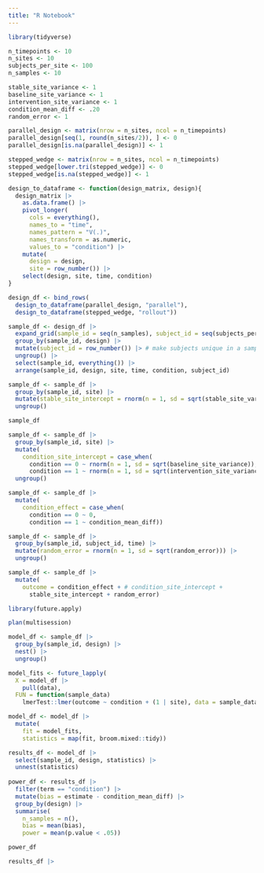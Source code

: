 ```yaml
---
title: "R Notebook"
---
```


```r
library(tidyverse)

n_timepoints <- 10
n_sites <- 10
subjects_per_site <- 100
n_samples <- 10

stable_site_variance <- 1
baseline_site_variance <- 1
intervention_site_variance <- 1
condition_mean_diff <- .20
random_error <- 1

parallel_design <- matrix(nrow = n_sites, ncol = n_timepoints)
parallel_design[seq(1, round(n_sites/2)), ] <- 0
parallel_design[is.na(parallel_design)] <- 1

stepped_wedge <- matrix(nrow = n_sites, ncol = n_timepoints)
stepped_wedge[lower.tri(stepped_wedge)] <- 0
stepped_wedge[is.na(stepped_wedge)] <- 1
```

```r
design_to_dataframe <- function(design_matrix, design){
  design_matrix |> 
    as.data.frame() |> 
    pivot_longer(
      cols = everything(), 
      names_to = "time",
      names_pattern = "V(.)",
      names_transform = as.numeric,
      values_to = "condition") |> 
    mutate(
      design = design,
      site = row_number()) |> 
    select(design, site, time, condition)
}
```

```r
design_df <- bind_rows(
  design_to_dataframe(parallel_design, "parallel"),
  design_to_dataframe(stepped_wedge, "rollout"))
```

```r
sample_df <- design_df |> 
  expand_grid(sample_id = seq(n_samples), subject_id = seq(subjects_per_site)) |>
  group_by(sample_id, design) |> 
  mutate(subject_id = row_number()) |> # make subjects unique in a sample/design
  ungroup() |> 
  select(sample_id, everything()) |> 
  arrange(sample_id, design, site, time, condition, subject_id)
```

```r
sample_df <- sample_df |> 
  group_by(sample_id, site) |> 
  mutate(stable_site_intercept = rnorm(n = 1, sd = sqrt(stable_site_variance))) |> 
  ungroup()

sample_df
```

```r
sample_df <- sample_df |> 
  group_by(sample_id, site) |> 
  mutate(
    condition_site_intercept = case_when(
      condition == 0 ~ rnorm(n = 1, sd = sqrt(baseline_site_variance)),
      condition == 1 ~ rnorm(n = 1, sd = sqrt(intervention_site_variance)))) |> 
  ungroup()
```

```r
sample_df <- sample_df |> 
  mutate(
    condition_effect = case_when(
      condition == 0 ~ 0,
      condition == 1 ~ condition_mean_diff))
```

```r
sample_df <- sample_df |> 
  group_by(sample_id, subject_id, time) |> 
  mutate(random_error = rnorm(n = 1, sd = sqrt(random_error))) |> 
  ungroup()
```

```r
sample_df <- sample_df |> 
  mutate(
    outcome = condition_effect + # condition_site_intercept + 
      stable_site_intercept + random_error)
```


```r
library(future.apply)

plan(multisession)

model_df <- sample_df |> 
  group_by(sample_id, design) |> 
  nest() |>
  ungroup()

model_fits <- future_lapply(
  X = model_df |> 
    pull(data),
  FUN = function(sample_data) 
    lmerTest::lmer(outcome ~ condition + (1 | site), data = sample_data))

model_df <- model_df |> 
  mutate(
    fit = model_fits,
    statistics = map(fit, broom.mixed::tidy))
```

```r
results_df <- model_df |> 
  select(sample_id, design, statistics) |> 
  unnest(statistics)
  
power_df <- results_df |> 
  filter(term == "condition") |> 
  mutate(bias = estimate - condition_mean_diff) |> 
  group_by(design) |> 
  summarise(
    n_samples = n(),
    bias = mean(bias),
    power = mean(p.value < .05))

power_df
```

```r
results_df |> 
  
```


